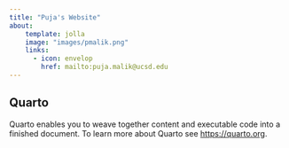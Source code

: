 ```yaml
---
title: "Puja's Website"
about:
    template: jolla
    image: "images/pmalik.png"
    links: 
      - icon: envelop
        href: mailto:puja.malik@ucsd.edu
---
```


## Quarto

Quarto enables you to weave together content and executable code into a finished document. To learn more about Quarto see <https://quarto.org>.
